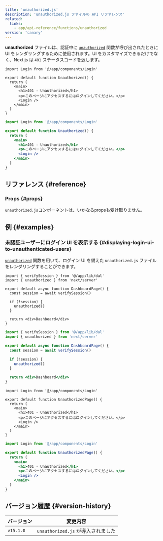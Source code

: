 ```yaml
---
title: 'unauthorized.js'
description: 'unauthorized.js ファイルの API リファレンス'
related:
  links:
    - app/api-reference/functions/unauthorized
version: 'canary'
---
```


**unauthorized** ファイルは、認証中に [`unauthorized`](/docs/app/api-reference/functions/unauthorized) 関数が呼び出されたときに UI をレンダリングするために使用されます。UI をカスタマイズできるだけでなく、Next.js は `401` ステータスコードを返します。

<Tabs>
<TabItem value="tsx" label="TypeScript">

```tsx title="app/unauthorized.tsx" switcher
import Login from '@/app/components/Login'

export default function Unauthorized() {
  return (
    <main>
      <h1>401 - Unauthorized</h1>
      <p>このページにアクセスするにはログインしてください。</p>
      <Login />
    </main>
  )
}
```

</TabItem>
<TabItem value="jsx" label="JavaScript">

```jsx title="app/unauthorized.js" switcher
import Login from '@/app/components/Login'

export default function Unauthorized() {
  return (
    <main>
      <h1>401 - Unauthorized</h1>
      <p>このページにアクセスするにはログインしてください。</p>
      <Login />
    </main>
  )
}
```

</TabItem>
</Tabs>

## リファレンス {#reference}

### Props {#props}

`unauthorized.js`コンポーネントは、いかなるpropsも受け取りません。

## 例 {#examples}

### 未認証ユーザーにログイン UI を表示する {#displaying-login-ui-to-unauthenticated-users}

[`unauthorized`](/docs/app/api-reference/functions/unauthorized) 関数を用いて、ログイン UI を備えた `unauthorized.js` ファイルをレンダリングすることができます。

<Tabs>
<TabItem value="tsx" label="TypeScript">

```tsx title="app/dashboard/page.tsx" switcher
import { verifySession } from '@/app/lib/dal'
import { unauthorized } from 'next/server'

export default async function DashboardPage() {
  const session = await verifySession()

  if (!session) {
    unauthorized()
  }

  return <div>Dashboard</div>
}
```

</TabItem>
<TabItem value="jsx" label="JavaScript">

```jsx title="app/dashboard/page.js" switcher
import { verifySession } from '@/app/lib/dal'
import { unauthorized } from 'next/server'

export default async function DashboardPage() {
  const session = await verifySession()

  if (!session) {
    unauthorized()
  }

  return <div>Dashboard</div>
}
```

</TabItem>
</Tabs>

<Tabs>
<TabItem value="tsx" label="TypeScript">

```tsx title="app/unauthorized.tsx" switcher
import Login from '@/app/components/Login'

export default function UnauthorizedPage() {
  return (
    <main>
      <h1>401 - Unauthorized</h1>
      <p>このページにアクセスするにはログインしてください。</p>
      <Login />
    </main>
  )
}
```

</TabItem>
<TabItem value="jsx" label="JavaScript">

```jsx title="app/unauthorized.js" switcher
import Login from '@/app/components/Login'

export default function UnauthorizedPage() {
  return (
    <main>
      <h1>401 - Unauthorized</h1>
      <p>このページにアクセスするにはログインしてください。</p>
      <Login />
    </main>
  )
}
```

</TabItem>
</Tabs>

## バージョン履歴 {#version-history}

| バージョン | 変更内容                           |
| ---------- | ---------------------------------- |
| `v15.1.0`  | `unauthorized.js` が導入されました |

